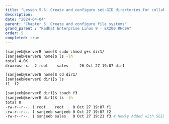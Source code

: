 ```yaml
---
title: "Lesson 5.5: Create and configure set-GID directories for collaboration"
description:
date: "2024-04-04"
parent: "Chapter 5: Create and configure file systems"
grand_parent : "Redhat Enterprise Linux 9 - EX200 RHCSA"
order: 5
completed: true
---
```


```bash 
[sanjeeb@serverB home]$ sudo chmod g+s dir1/
[sanjeeb@serverB home]$ ls -lh
total 4.0K
drwxrwsr-x.  2 root    sales     26 Oct 27 19:07 dir1

[sanjeeb@serverB home]$ cd dir1/
[sanjeeb@serverB dir1]$ ls
f1  f2

[sanjeeb@serverB dir1]$ touch f3
[sanjeeb@serverB dir1]$ ls -lh
total 0
-rw-r--r--. 1 root    root    0 Oct 27 19:07 f1
-rw-r--r--. 1 sanjeeb sanjeeb 0 Oct 27 19:07 f2
-rw-r--r--. 1 sanjeeb sales   0 Oct 27 19:21 f3 # Newly Added with SGID 
```